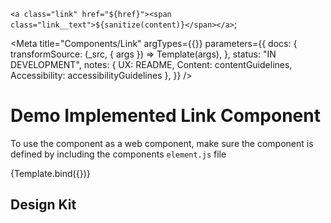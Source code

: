 
<!-- Import component and component styles -->


<!-- Import Docs -->


  `<a class="link" href="${href}"><span class="link__text">${sanitize(content)}</span></a>`;

<Meta
  title="Components/Link"
  argTypes={{}}
  parameters={{
    docs: {
      transformSource: (_src, { args }) => Template(args),
    },
    status: "IN DEVELOPMENT",
    notes: {
      UX: README,
      Content: contentGuidelines,
      Accessibility: accessibilityGuidelines
    },
  }}
/>

# Demo Implemented Link Component

To use the component as a web component, make sure the component is defined by including the components `element.js` file

<Canvas>
  <Story name="Link" args={{ href: "#", content: "Link" }}>
    {Template.bind({})}
  </Story>
</Canvas>

<ArgsTable story="Link" />

## Design Kit

<MDXEmbedProvider>
  <Figma title="Link" url="file/x" />
</MDXEmbedProvider>
